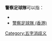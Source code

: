 '''警察足球隊'''可以指：

* {{le|警察足球隊 (盧旺達)|Police F.C. (Rwanda)}}
* [[警察足球隊_(香港)|警察足球隊 (香港)]]

{{disambig}}

[[Category:五字消歧义|Category:五字消歧义]]